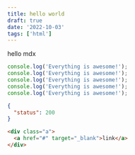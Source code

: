 ```yaml
---
title: hello world
draft: true
date: '2022-10-03'
tags: ['html']
---
```


hello mdx

```js awesome.js focus=2,7
console.log('Everything is awesome!');
console.log('Everything is awesome!');
console.log('Everything is awesome!');
console.log('Everything is awesome!');
console.log('Everything is awesome!');
```

```json filename="index.json"
{
  "status": 200
}
```

```html
<div class="a">
  <a href="#" target="_blank">link</a>
</div>
```
